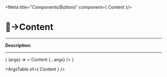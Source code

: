 
<Meta title="Components/Buttons" component={ Content }/>

# 🔘→Content
_________

__Description:__

<!-- digite aqui a descrição -->
_________

<Canvas>
  <Story
    name="Content"
    args=""
  >
    { (args) => < Content  {...args} /> }
  </Story>
</Canvas>

<ArgsTable of={ Content } />
